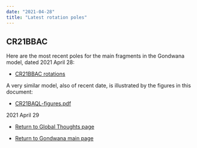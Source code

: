```yaml
---
date: "2021-04-28"
title: "Latest rotation poles"
---
```


## CR21BBAC

Here are the most recent poles for the main fragments in the Gondwana model, dated 2021 April 28:

* [CR21BBAC rotations](http://www.reeves.nl/upload/CR21BBAC.pdf)

A very similar model, also of recent date, is illustrated by the figures in this document:

* [CR21BAQL-figures.pdf](http://www.reeves.nl/upload/CR21BAQL-figures.pdf)


2021 April 29


* [Return to Global Thoughts page](../other-material)


* [Return to Gondwana main page](../../gondwana)

